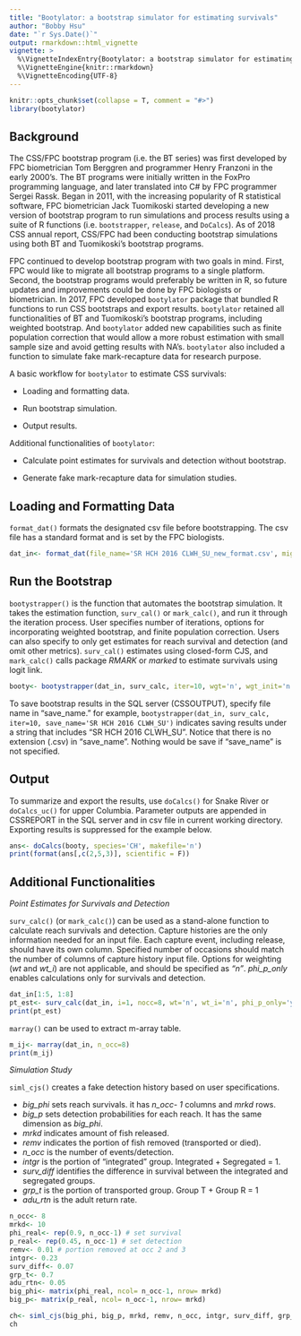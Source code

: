 ```yaml
---
title: "Bootylator: a bootstrap simulator for estimating survivals"
author: "Bobby Hsu"
date: "`r Sys.Date()`"
output: rmarkdown::html_vignette
vignette: >
  %\VignetteIndexEntry{Bootylator: a bootstrap simulator for estimating survivals}
  %\VignetteEngine{knitr::rmarkdown}
  %\VignetteEncoding{UTF-8}
---
```


```r
knitr::opts_chunk$set(collapse = T, comment = "#>")
library(bootylator)
```

## Background

The CSS/FPC bootstrap program (i.e. the BT series) was first developed by FPC biometrician Tom Berggren and programmer Henry Franzoni in the early 2000's. The BT programs were initially written in the FoxPro programming language, and later translated into C# by FPC programmer Sergei Rassk. Began in 2011, with the increasing popularity of R statistical software, FPC biometrician Jack Tuomikoski started developing a new version of bootstrap program to run simulations and process results using a suite of R functions (i.e. `bootstrapper`, `release`, and `DoCalcs`). As of 2018 CSS annual report, CSS/FPC had been conducting bootstrap simulations using both BT and Tuomikoski's bootstrap programs.

FPC continued to develop bootstrap program with two goals in mind. First, FPC would like to migrate all bootstrap programs to a single platform. Second, the bootstrap programs would preferably be written in R, so future updates and improvements could be done by FPC biologists or biometrician. In 2017, FPC developed `bootylator` package that bundled R functions to run CSS bootstraps and export results. `bootylator` retained all functionalities of BT and Tuomikoski's bootstrap programs, including weighted bootstrap. And `bootylator` added new capabilities such as finite population correction that would allow a more robust estimation with small sample size and avoid getting results with NA's. `bootylator` also included a function to simulate fake mark-recapture data for research purpose.

A basic workflow for `bootylator` to estimate CSS survivals:

* Loading and formatting data.

* Run bootstrap simulation.

* Output results.

Additional functionalities of `bootylator`:

* Calculate point estimates for survivals and detection without bootstrap.

* Generate fake mark-recapture data for simulation studies.


## Loading and Formatting Data

`format_dat()` formats the designated csv file before bootstrapping. The csv file has a standard format and is set by the FPC biologists.

```r
dat_in<- format_dat(file_name='SR HCH 2016 CLWH_SU_new_format.csv', mig_yr=2016, wgt='n')
```


## Run the Bootstrap

`bootystrapper()` is the function that automates the bootstrap simulation. It takes the estimation function, `surv_cal()` or `mark_calc()`, and run it through the iteration process.  User specifies number of iterations, options for incorporating weighted bootstrap, and finite population correction. Users can also specify to only get estimates for reach survival and detection (and omit other metrics). `surv_cal()` estimates using closed-form CJS, and `mark_calc()` calls package *RMARK* or *marked* to estimate survivals using logit link.

```r
booty<- bootystrapper(dat_in, surv_calc, iter=10, wgt='n', wgt_init='n', fpc='y', phi_p_only='n')
```

To save bootstrap results in the SQL server (CSSOUTPUT), specify file name in "save_name." for example, `bootystrapper(dat_in, surv_calc, iter=10, save_name='SR HCH 2016 CLWH_SU')` indicates saving results under a string that includes "SR HCH 2016 CLWH_SU". Notice that there is no extension (.csv) in "save_name".  Nothing would be save if "save_name" is not specified.


## Output

To summarize and export the results, use `doCalcs()` for Snake River or `doCalcs_uc()` for upper Columbia. Parameter outputs are appended in CSSREPORT in the SQL server and in csv file in current working directory. Exporting results is suppressed for the example below.

```r
ans<- doCalcs(booty, species='CH', makefile='n')
print(format(ans[,c(2,5,3)], scientific = F))
```


## Additional Functionalities

*Point Estimates for Survivals and Detection*

`surv_calc()` (or `mark_calc()`) can be used as a stand-alone function to calculate reach survivals and detection. Capture histories are the only information needed for an input file. Each capture event, including release, should have its own column. Specified number of occasions should match the number of columns of capture history input file. Options for weighting (*wt* and *wt_i*) are not applicable, and should be specified as *"n"*. *phi_p_only* enables calculations only for survivals and detection.

```r
dat_in[1:5, 1:8]
pt_est<- surv_calc(dat_in, i=1, nocc=8, wt='n', wt_i='n', phi_p_only='y', fpc='y')
print(pt_est)
```

`marray()` can be used to extract m-array table.

```r
m_ij<- marray(dat_in, n_occ=8)
print(m_ij)
```

*Simulation Study*

`siml_cjs()` creates a fake detection history based on user specifications.

* *big_phi* sets reach survivals. it has *n_occ- 1* columns and *mrkd* rows.
* *big_p* sets detection probabilities for each reach. It has the same dimension as *big_phi*.
* *mrkd* indicates amount of fish released.
* *remv* indicates the portion of fish removed (transported or died).
* *n_occ* is the number of events/detection.
* *intgr* is the portion of "integrated" group. Integrated + Segregated = 1.
* *surv_diff* identifies the difference in survival between the integrated and segregated groups.
* *grp_t* is the portion of transported group. Group T + Group R = 1
* *adu_rtn* is the adult return rate.

```r
n_occ<- 8
mrkd<- 10
phi_real<- rep(0.9, n_occ-1) # set survival
p_real<- rep(0.45, n_occ-1) # set detection
remv<- 0.01 # portion removed at occ 2 and 3
intgr<- 0.23
surv_diff<- 0.07
grp_t<- 0.7
adu_rtn<- 0.05
big_phi<- matrix(phi_real, ncol= n_occ-1, nrow= mrkd)
big_p<- matrix(p_real, ncol= n_occ-1, nrow= mrkd)

ch<- siml_cjs(big_phi, big_p, mrkd, remv, n_occ, intgr, surv_diff, grp_t, adu_rtn)
ch
```





